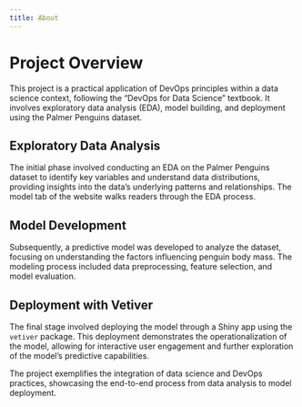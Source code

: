 ```yaml
---
title: About
---
```


# Project Overview

This project is a practical application of DevOps principles within a data science context, following the "DevOps for Data Science" textbook. It involves exploratory data analysis (EDA), model building, and deployment using the Palmer Penguins dataset.

## Exploratory Data Analysis

The initial phase involved conducting an EDA on the Palmer Penguins dataset to identify key variables and understand data distributions, providing insights into the data's underlying patterns and relationships. The model tab of the website walks readers through the EDA process.

## Model Development

Subsequently, a predictive model was developed to analyze the dataset, focusing on understanding the factors influencing penguin body mass. The modeling process included data preprocessing, feature selection, and model evaluation.

## Deployment with Vetiver

The final stage involved deploying the model through a Shiny app using the `vetiver` package. This deployment demonstrates the operationalization of the model, allowing for interactive user engagement and further exploration of the model's predictive capabilities.

The project exemplifies the integration of data science and DevOps practices, showcasing the end-to-end process from data analysis to model deployment.
